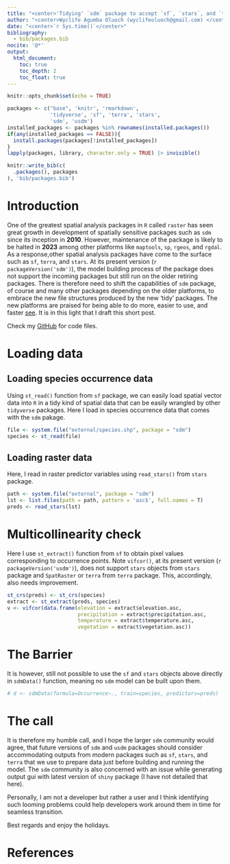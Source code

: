 ```yaml
---
title: "<center>'Tidying' `sdm` package to accept `sf`, `stars`, and `terra` spatial data output formats</center>"
author: "<center>Wyclife Agumba Oluoch (wyclifeoluoch@gmail.com) </center>"
date: "<center>`r Sys.time()`</center>"
bibliography: 
  - bib/packages.bib
nocite: '@*'
output: 
  html_document:
    toc: true
    toc_depth: 2
    toc_float: true
---
```


```r
knitr::opts_chunk$set(echo = TRUE)
```

```r
packages <- c("base", 'knitr', 'rmarkdown',
              'tidyverse', 'sf', 'terra', 'stars',
              'sdm', 'usdm')
installed_packages <- packages %in% rownames(installed.packages())
if(any(installed_packages == FALSE)){
  install.packages(packages[!installed_packages])
}
lapply(packages, library, character.only = TRUE) |> invisible()
```

```r
knitr::write_bib(c(
  .packages(), packages
), 'bib/packages.bib')
```

# Introduction

One of the greatest spatial analysis packages in `R` called `raster` has seen great growth in development of spatially sensitive packages such as `sdm` since its inception in **2010**. However, maintenance of the package is likely to be halted in **2023** among other platforms like `maptools`, `sp`, `rgeos`, and `rgdal`. As a response,other spatial analysis packages have come to the surface such as `sf`, `terra`, and `stars`. At its present version (`r packageVersion('sdm')`), the model building process of the package does not support the incoming packages but still run on the older retiring packages. There is therefore need to shift the capabilities of `sdm` package, of course and many other packages depending on the older platforms, to embrace the new file structures produced by the new 'tidy' packages. The new platforms are praised for being able to do more, easier to use, and faster [see](https://keen-swartz-3146c4.netlify.app/older.html). It is in this light that I draft this short post.

Check my [GitHub](https://github.com/Wycology/rsgs/blob/main/sdm_sf_stars_terra.Rmd) for code files.

# Loading data

## Loading species occurrence data

Using `st_read()` function from `sf` package, we can easily load spatial vector data into `R` in a tidy kind of spatial data that can be easily wrangled by other `tidyverse` packages. Here I load in species occurrence data that comes with the `sdm` pakage.

```r
file <- system.file("external/species.shp", package = "sdm")
species <- st_read(file) 
```

## Loading raster data

Here, I read in raster predictor variables using `read_stars()` from `stars` package. 

```r
path <- system.file("external", package = "sdm")
lst <- list.files(path = path, pattern = 'asc$', full.names = T)
preds <- read_stars(lst) 
```

# Multicollinearity check

Here I use `st_extract()` function from `sf` to obtain pixel values corresponding to occurrence points. Note `vifcor()`, at its present version (`r packageVersion('usdm')`), does not support `stars` objects from `stars` package and `SpatRaster` or `terra` from `terra` package. This, accordingly, also needs improvement.

```r
st_crs(preds) <- st_crs(species)
extract <- st_extract(preds, species)
v <- vifcor(data.frame(elevation = extract$elevation.asc, 
                       precipitation = extract$precipitation.asc,
                       temperature = extract$temperature.asc, 
                       vegetation = extract$vegetation.asc))
```

# The Barrier

It is however, still not possible to use the `sf` and `stars` objects above directly in `sdmData()` function, meaning no `sdm` model can be built upon them. 

```r
# d <- sdmData(formula=Occurrence~., train=species, predictors=preds)
```

# The call

It is therefore my humble call, and I hope the larger `sdm` community would agree, that future versions of `sdm` and `usdm` packages should consider accommodating outputs from modern packages such as `sf`, `stars`, and `terra` that we use to prepare data just before building and running the model. The `sdm` community is also concerned with an issue while generating output gui with latest version of `shiny` package (I have not detailed that here).

Personally, I am not a developer but rather a user and I think identifying such looming problems could help developers work around them in time for seamless transition.

Best regards and enjoy the holidays.

# References